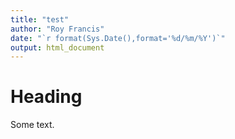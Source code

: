 ```yaml
---
title: "test"
author: "Roy Francis"
date: "`r format(Sys.Date(),format='%d/%m/%Y')`"
output: html_document
---
```


# Heading

Some text.